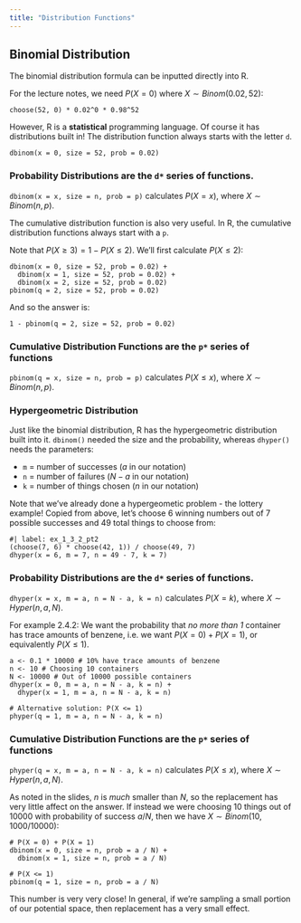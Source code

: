 ```yaml
---
title: "Distribution Functions"
---
```


## Binomial Distribution

The binomial distribution formula can be inputted directly into R.

For the lecture notes, we need $P(X = 0)$ where $X \sim Binom(0.02, 52)$:

```webr-r
choose(52, 0) * 0.02^0 * 0.98^52
```

However, R is a **statistical** programming language. Of course it has distributions built in! The distribution function always starts with the letter `d`.

```webr-r
dbinom(x = 0, size = 52, prob = 0.02)
```

::: {.callout-note}
### Probability Distributions are the `d*` series of functions.

`dbinom(x = x, size = n, prob = p)` calculates $P(X = x)$, where $X \sim Binom(n, p)$.
:::

The cumulative distribution function is also very useful. In R, the cumulative distribution functions always start with a `p`.


Note that $P(X \ge 3) = 1 - P(X \le 2)$. We'll first calculate $P(X \le 2)$:

```webr-r
dbinom(x = 0, size = 52, prob = 0.02) +
  dbinom(x = 1, size = 52, prob = 0.02) + 
  dbinom(x = 2, size = 52, prob = 0.02)
pbinom(q = 2, size = 52, prob = 0.02)
```

And so the answer is:

```webr-r
1 - pbinom(q = 2, size = 52, prob = 0.02)
```

::: {.callout-note}
### Cumulative Distribution Functions are the `p*` series of functions

`pbinom(q = x, size = n, prob = p)` calculates $P(X \le x)$, where $X \sim Binom(n, p)$.
:::

### Hypergeometric Distribution

Just like the binomial distribution, R has the hypergeometric distribution built into it. `dbinom()` needed the size and the probability, whereas `dhyper()` needs the parameters:

- `m` = number of successes ($a$ in our notation)
- `n` = number of failures ($N - a$ in our notation)
- `k` = number of things chosen ($n$ in our notation)

Note that we've already done a hypergeometic problem - the lottery example! Copied from above, let's choose 6 winning numbers out of 7 possible successes and 49 total things to choose from:

```webr-r
#| label: ex_1_3_2_pt2
(choose(7, 6) * choose(42, 1)) / choose(49, 7)
dhyper(x = 6, m = 7, n = 49 - 7, k = 7)
```

::: {.callout-note}
### Probability Distributions are the `d*` series of functions.

`dhyper(x = x, m = a, n = N - a, k = n)` calculates $P(X = k)$, where $X \sim Hyper(n, a, N)$.
:::

For example 2.4.2: We want the probability that *no more than 1* container has trace amounts of benzene, i.e. we want $P(X = 0) + P(X = 1)$, or equivalently $P(X \le 1)$.

```webr-r
a <- 0.1 * 10000 # 10% have trace amounts of benzene
n <- 10 # Choosing 10 containers
N <- 10000 # Out of 10000 possible containers
dhyper(x = 0, m = a, n = N - a, k = n) +
  dhyper(x = 1, m = a, n = N - a, k = n)

# Alternative solution: P(X <= 1)
phyper(q = 1, m = a, n = N - a, k = n)
```

::: {.callout-note}
### Cumulative Distribution Functions are the `p*` series of functions

`phyper(q = x, m = a, n = N - a, k = n)` calculates $P(X \le x)$, where $X \sim Hyper(n, a, N)$.
:::

As noted in the slides, $n$ is *much* smaller than $N$, so the replacement has very little affect on the answer. If instead we were choosing 10 things out of 10000 with probability of success $a / N$, then we have $X \sim Binom(10, 1000/10000)$:

```webr-r
# P(X = 0) + P(X = 1)
dbinom(x = 0, size = n, prob = a / N) +
  dbinom(x = 1, size = n, prob = a / N)

# P(X <= 1)
pbinom(q = 1, size = n, prob = a / N)
```

This number is very very close! In general, if we're sampling a small portion of our potential space, then replacement has a very small effect.

